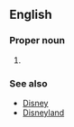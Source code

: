 ==English==

===Proper noun===
{{en-proper noun}}

# {{alternative spelling of|Disney World|lang=en}}

===See also===
* [[Disney]]
* [[Disneyland]]